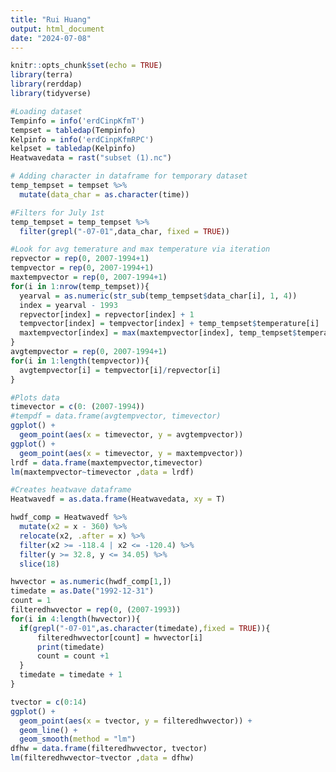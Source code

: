 ```yaml
---
title: "Rui Huang"
output: html_document
date: "2024-07-08"
---
```

```r
knitr::opts_chunk$set(echo = TRUE)
library(terra)
library(rerddap)
library(tidyverse)
```


```r
#Loading dataset
Tempinfo = info('erdCinpKfmT')
tempset = tabledap(Tempinfo)
Kelpinfo = info('erdCinpKfmRPC')
kelpset = tabledap(Kelpinfo)
Heatwavedata = rast("subset (1).nc")
```
```r
# Adding character in dataframe for temporary dataset
temp_tempset = tempset %>% 
  mutate(data_char = as.character(time))
```

```r
#Filters for July 1st
temp_tempset = temp_tempset %>% 
  filter(grepl("-07-01",data_char, fixed = TRUE))
```

```r
#Look for avg temerature and max temperature via iteration
repvector = rep(0, 2007-1994+1)
tempvector = rep(0, 2007-1994+1)
maxtempvector = rep(0, 2007-1994+1)
for(i in 1:nrow(temp_tempset)){
  yearval = as.numeric(str_sub(temp_tempset$data_char[i], 1, 4))
  index = yearval - 1993
  repvector[index] = repvector[index] + 1
  tempvector[index] = tempvector[index] + temp_tempset$temperature[i]
  maxtempvector[index] = max(maxtempvector[index], temp_tempset$temperature[i])
}
avgtempvector = rep(0, 2007-1994+1)
for(i in 1:length(tempvector)){
  avgtempvector[i] = tempvector[i]/repvector[i]
}
```

```r
#Plots data
timevector = c(0: (2007-1994))
#tempdf = data.frame(avgtempvector, timevector)
ggplot() +
  geom_point(aes(x = timevector, y = avgtempvector))
ggplot() +
  geom_point(aes(x = timevector, y = maxtempvector))
lrdf = data.frame(maxtempvector,timevector)
lm(maxtempvector~timevector ,data = lrdf)
```
```r
#Creates heatwave dataframe
Heatwavedf = as.data.frame(Heatwavedata, xy = T)
```

```r
hwdf_comp = Heatwavedf %>% 
  mutate(x2 = x - 360) %>% 
  relocate(x2, .after = x) %>% 
  filter(x2 >= -118.4 | x2 <= -120.4) %>% 
  filter(y >= 32.8, y <= 34.05) %>% 
  slice(18)
```

```r
hwvector = as.numeric(hwdf_comp[1,])
timedate = as.Date("1992-12-31")
count = 1
filteredhwvector = rep(0, (2007-1993))
for(i in 4:length(hwvector)){
  if(grepl("-07-01",as.character(timedate),fixed = TRUE)){
      filteredhwvector[count] = hwvector[i]
      print(timedate)
      count = count +1
  }
  timedate = timedate + 1
}


```
```r
tvector = c(0:14)
ggplot() +
  geom_point(aes(x = tvector, y = filteredhwvector)) +
  geom_line() +
  geom_smooth(method = "lm")
dfhw = data.frame(filteredhwvector, tvector)
lm(filteredhwvector~tvector ,data = dfhw)
```

